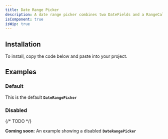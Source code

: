 ```yaml
---
title: Date Range Picker
description: A date range picker combines two DateFields and a RangeCalendar popover to allow users to enter or select a date and time range.
isComponent: true
isWip: true
---
```


## Installation

To install, copy the code below and paste into your project.

<ComponentSource src="../../packages/ui/src/date-range-picker.tsx" />

## Examples

### Default

This is the default **`DateRangePicker`**

<ComponentExample name="date-range-picker" story="default" />

### Disabled

{/* TODO */}

**Coming soon:** An example showing a disabled **`DateRangePicker`**
